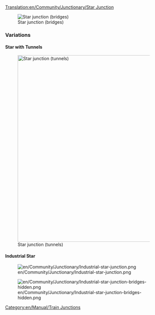 [[Translation:en/Community/Junctionary/Star Junction]]

{{en/Community/Junctionary/Navigation}}

[[File:en/Community/Junctionary/Star junction.png|none|frame|Star junction (bridges)]]

{{en/Community/Junctionary/Junction Criteria|Moderate|2|2|2|0|1|1|0|1|0|0|0||Broken down trains only affect the one track.|
*Handle a large number of trains at a time.
*Some branches are shorter than others, which may cause some trains to wait unnecessarily.
'''Tips'''
*Start by building the bridges or tunnels.
*Resize to make each branch long enough to hold a complete train.
*Make it smaller. You can save one square under the bridges.
*Use a combination of bridges and tunnels to keep bridge/tunnel length to three tiles (including bridgeheads or entrances)
*Area: 14 x 14
}}



===Variations===

==== Star with Tunnels ====

[[File:en/Community/Junctionary/Star junction 2.png|none|thumb|600px|Star junction (tunnels)]]

==== Industrial Star ====

[[File:en/Community/Junctionary/Industrial-star-junction.png]]

[[File:en/Community/Junctionary/Industrial-star-junction-bridges-hidden.png]]

[[Category:en/Manual/Train Junctions]]